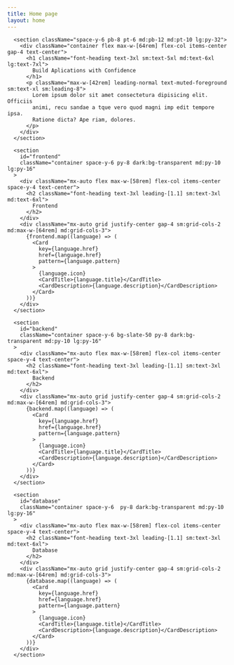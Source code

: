 ```yaml
---
title: Home page
layout: home
---
```


      <section className="space-y-6 pb-8 pt-6 md:pb-12 md:pt-10 lg:py-32">
        <div className="container flex max-w-[64rem] flex-col items-center gap-4 text-center">
          <h1 className="font-heading text-3xl sm:text-5xl md:text-6xl lg:text-7xl">
            Build Aplications with Confidence
          </h1>
          <p className="max-w-[42rem] leading-normal text-muted-foreground sm:text-xl sm:leading-8">
            Lorem ipsum dolor sit amet consectetura dipisicing elit. Officiis
            animi, recu sandae a tque vero quod magni imp edit tempore ipsa.
            Ratione dicta? Ape riam, dolores.
          </p>
        </div>
      </section>

      <section
        id="frontend"
        className="container space-y-6 py-8 dark:bg-transparent md:py-10 lg:py-16"
      >
        <div className="mx-auto flex max-w-[58rem] flex-col items-center space-y-4 text-center">
          <h2 className="font-heading text-3xl leading-[1.1] sm:text-3xl md:text-6xl">
            Frontend
          </h2>
        </div>
        <div className="mx-auto grid justify-center gap-4 sm:grid-cols-2 md:max-w-[64rem] md:grid-cols-3">
          {frontend.map((language) => (
            <Card
              key={language.href}
              href={language.href}
              pattern={language.pattern}
            >
              {language.icon}
              <CardTitle>{language.title}</CardTitle>
              <CardDescription>{language.description}</CardDescription>
            </Card>
          ))}
        </div>
      </section>

      <section
        id="backend"
        className="container space-y-6 bg-slate-50 py-8 dark:bg-transparent md:py-10 lg:py-16"
      >
        <div className="mx-auto flex max-w-[58rem] flex-col items-center space-y-4 text-center">
          <h2 className="font-heading text-3xl leading-[1.1] sm:text-3xl md:text-6xl">
            Backend
          </h2>
        </div>
        <div className="mx-auto grid justify-center gap-4 sm:grid-cols-2 md:max-w-[64rem] md:grid-cols-3">
          {backend.map((language) => (
            <Card
              key={language.href}
              href={language.href}
              pattern={language.pattern}
            >
              {language.icon}
              <CardTitle>{language.title}</CardTitle>
              <CardDescription>{language.description}</CardDescription>
            </Card>
          ))}
        </div>
      </section>

      <section
        id="database"
        className="container space-y-6  py-8 dark:bg-transparent md:py-10 lg:py-16"
      >
        <div className="mx-auto flex max-w-[58rem] flex-col items-center space-y-4 text-center">
          <h2 className="font-heading text-3xl leading-[1.1] sm:text-3xl md:text-6xl">
            Database
          </h2>
        </div>
        <div className="mx-auto grid justify-center gap-4 sm:grid-cols-2 md:max-w-[64rem] md:grid-cols-3">
          {database.map((language) => (
            <Card
              key={language.href}
              href={language.href}
              pattern={language.pattern}
            >
              {language.icon}
              <CardTitle>{language.title}</CardTitle>
              <CardDescription>{language.description}</CardDescription>
            </Card>
          ))}
        </div>
      </section>
